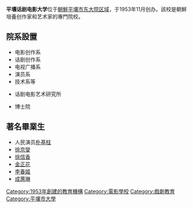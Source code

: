 {{Koreanname|hangul=평양연극영화대학|hanja=平壤演劇映畵大學|mr=P'yŏngyang Yŏngŭk Yŏnghwa Taehak|rr=Pyeongyang Yeongeuk Yeonghwa Daehak|context=north}}
'''平壤话剧电影大学'''位于[[朝鲜民主主义人民共和国|朝鮮]][[平壤市|平壤市]][[东大院区域|东大院区域]]，于1953年11月创办。該校是朝鮮培養创作家和艺术家的專門院校。

==院系設置==

*电影创作系
*话剧创作系
*电视广播系
*演员系
*技术系等

*话剧电影艺术研究所

*博士院

==著名畢業生==
*人民演员[[朴基柱|朴基柱]]
*[[徐京燮|徐京燮]]
*[[徐信香|徐信香]]
*[[金正花|金正花]]
*[[李春姬|李春姬]]
*[[成蕙琳|成蕙琳]]


[[Category:1953年創建的教育機構|Category:1953年創建的教育機構]]
[[Category:電影學校|Category:電影學校]]
[[Category:戲劇教育|Category:戲劇教育]]
[[Category:平壤市大學|Category:平壤市大學]]